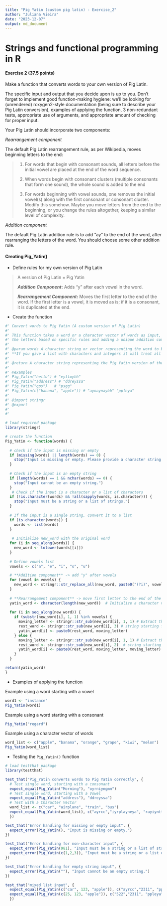 ```yaml
---
title: "Pig Yatin (custom pig latin) - Exercise_2"
author: "Juliana Vieira"
date: "2023-12-07"
output: md_document
---
```


# Strings and functional programming in R

#### **Exercise 2 (37.5 points)**

Make a function that converts words to your own version of Pig Latin.

The specific input and output that you decide upon is up to you. Don't forget to implement good function-making hygiene: we'll be looking for (unrendered) roxygen2-style documentation (being sure to describe your Pig Latin conversion), examples of applying the function, 3 non-redundant tests, appropriate use of arguments, and appropriate amount of checking for proper input.

Your Pig Latin should incorporate two components:

*Rearrangement component*

The default Pig Latin rearrangement rule, as per Wikipedia, moves beginning letters to the end:

> 1.  For words that begin with consonant sounds, all letters before the initial vowel are placed at the end of the word sequence.
>
> 2.  When words begin with consonant clusters (multiple consonants that form one sound), the whole sound is added to the end
>
> 3.  For words beginning with vowel sounds, one removes the initial vowel(s) along with the first consonant or consonant cluster. Modify this somehow. Maybe you move letters from the end to the beginning, or you change the rules altogether, keeping a similar level of complexity.

*Addition component*

The default Pig Latin addition rule is to add "ay" to the end of the word, after rearranging the letters of the word. You should choose some other addition rule.

#### **Creating Pig_Yatin()**

-   Define rules for my own version of Pig Latin

> A version of Pig Latin = Pig Yatin
>
> ***Addition Component*****:** Adds "y" after each vowel in the word.
>
> ***Rearrangement Component:*** Moves the first letter to the end of the word. If the first letter is a vowel, it is moved as is; if it is a consonant, it is duplicated at the end.

-   Create the function

```r

#' Convert words to Pig Yatin (A custom version of Pig Latin)
#'
#' This function takes a word or a character vector of words as input, and converts it to Pig Yatin by rearranging
#' the letters based on specific rules and adding a unique addition component.
#'
#' @param words A character string or vector representing the word to be converted. 
#' **If you give a list with characters and integers it will treat all as characters
#'
#' @return A character string representing the Pig Yatin version of the input word.
#'
#' @examples
#' Pig_Yatin("hello") # "eylloyhh"
#' Pig_Yatin("address") # "ddreyssa"
#' Pig_Yatin("gps")   # "psgg"
#' Pig_Yatin(c("banana", "apple")) # "aynaynaybb" "ppleya"
#' 
#' @import stringr
#' @export
#' 
#'

# load required package
library(stringr)

# create the function
Pig_Yatin <- function(words) {
  
  # check if the input is missing or empty
  if (missing(words) || length(words) == 0) {
    stop("Input is missing or empty. Please provide a character string or a character vector.")
  }
  
  # Check if the input is an empty string
  if (length(words) == 1 && nchar(words) == 0) {
    stop("Input cannot be an empty string.")
  }
   # Check if the input is a character or a list of characters
  if (!is.character(words) && !all(sapply(words, is.character))) {
    stop("Input must be a string or a list of strings.")
  }
  
  # If the input is a single string, convert it to a list
  if (is.character(words)) {
    words <- list(words)
  }
  
   # Initialize new_word with the original word
  for (i in seq_along(words)) {
    new_word <- tolower(words[[i]])
  }
  
  # Define vowels list 
  vowels <- c("a", "e", "i", "o", "u")

  # **Addition component** -> add "y" after vowels
  for (vowel in vowels) {
    new_word <- stringr::str_replace_all(new_word, paste0("(?i)", vowel), paste0(vowel, "y")) #`(?i)` makes the pattern case-insensitive
  }
  
  # **Rearrangement component** -> move first letter to the end of the word
  yatin_word <- character(length(new_word))  # Initialize a character vector to store the results
  
  for (i in seq_along(new_word)) {
    if (substr(new_word[i], 1, 1) %in% vowels) {
      moving_letter <- stringr::str_sub(new_word[i], 1, 1) # Extract the first letter
      rest_word <- stringr::str_sub(new_word[i], 3) # string starting from the second character
      yatin_word[i] <- paste0(rest_word, moving_letter)
    } else {
      moving_letter <- stringr::str_sub(new_word[i], 1, 1) # Extract the first letter
      rest_word <- stringr::str_sub(new_word[i], 2)  # string starting from the second character
      yatin_word[i] <- paste0(rest_word, moving_letter, moving_letter)
    }
  }

return(yatin_word)
}
```

-   Examples of applying the function

Example using a word starting with a vowel

```r
word1 <- "instance"
Pig_Yatin(word1)
```

Example using a word starting with a consonant

```r
Pig_Yatin("regard")
```

Example using a character vector of words

```r
word_list <- c("apple", "banana", "orange", "grape", "kiwi", "melon")
Pig_Yatin(word_list)
```

-   Testing the `Pig_Yatin()` function

```r
# load testthat package
library(testthat)
```

```r
test_that("Pig_Yatin converts words to Pig Yatin correctly", {
  # Test single word, starting with a consonant
  expect_equal(Pig_Yatin("Morning"), "oyrniyngmm")
  # Test single word, starting with a Vowel
  expect_equal(Pig_Yatin("address"), "ddreyssa")
  # Test with a Character Vector
  word_list <- c("car", "airplane", "train", "bus")
  expect_equal(Pig_Yatin(word_list), c("ayrcc","iyrplayneya", "rayiyntt","uysbb"))
  })
```

```r
test_that("Error handling for missing or empty input", {
  expect_error(Pig_Yatin(), "Input is missing or empty.")
})
```

```r
test_that("Error handling for non-character input", {
  expect_error(Pig_Yatin(981), "Input must be a string or a list of strings.")
  expect_error(Pig_Yatin(c(1,2,3)), "Input must be a string or a list of strings.")
})
```

```r
test_that("Error handling for empty string input", {
  expect_error(Pig_Yatin(""), "Input cannot be an empty string.")
})
```

```r
test_that("mixed list input", {
  expect_equal(Pig_Yatin(c("car", 123, "apple")), c("ayrcc","2311", "ppleya"))
  expect_equal(Pig_Yatin(c(25, 123, "apple")), c("522","2311", "ppleya"))
  })
```
